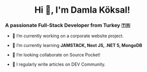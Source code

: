 
<h1 align="center">Hi 👋, I'm Damla Köksal!</h1>
<h3>A passionate Full-Stack Developer from Turkey 🇹🇷</h3>

- 🔭 I’m currently working on <ExternalLink href="https://github.com/damla/karsal">a corporate website project.</ExternalLink>

- 🌱 I’m currently learning **JAMSTACK, Next JS, .NET 5, MongoDB**

- 👯 I’m looking collaborate on <ExternalLink href="https://github.com/sdtrdev/source-pocket">Source Pocket!</ExternalLink>

- 📝 I regularly write articles on <ExternalLink href="https://dev.to/damla">DEV Community.</ExternalLink>